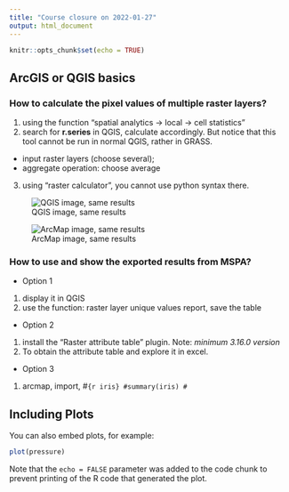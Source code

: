 ```yaml
---
title: "Course closure on 2022-01-27"
output: html_document
---
```


```r
knitr::opts_chunk$set(echo = TRUE)
```

## ArcGIS or QGIS basics
### How to calculate the pixel values of multiple raster layers?

1. using the function "spatial analytics -> local -> cell statistics"
2. search for **r.series** in QGIS, calculate accordingly. But notice that this tool cannot be run in normal QGIS, rather in GRASS.
  - input raster layers (choose several);
  - aggregate operation: choose average
3. using "raster calculator", you cannot use python syntax there.

![QGIS image, same results](C:/Users/Jingxia Wang/Desktop/planets/qgis_r-series_2022-01-27_00-47-07.png)

![ArcMap image, same results](C:/Users/Jingxia Wang/Desktop/planets/arcmap_lst_mean_2022-01-27_00-56-20.png)

### How to use and show the exported results from MSPA?
- Option 1
1. display it in QGIS
2. use the function: raster layer unique values report, save the table

- Option 2
1. install the "Raster attribute table" plugin. Note: _minimum 3.16.0 version_
2. To obtain the attribute table and explore it in excel.

- Option 3
1. arcmap, import, 
#```{r iris}
#summary(iris)
#```

## Including Plots

You can also embed plots, for example:

```r
plot(pressure)
```

Note that the `echo = FALSE` parameter was added to the code chunk to prevent printing of the R code that generated the plot.

